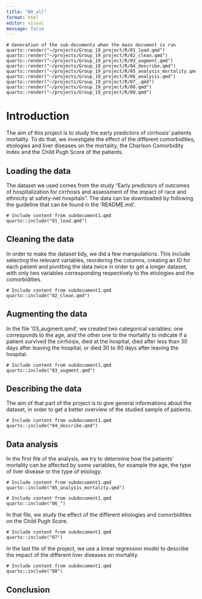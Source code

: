 ```yaml
---
title: "00_all"
format: html
editor: visual
message: false
---
```


```quarto

# Generation of the sub-documents when the main document is run
quarto::render("~/projects/Group_19_project/R/01_load.qmd")
quarto::render("~/projects/Group_19_project/R/02_clean.qmd")
quarto::render("~/projects/Group_19_project/R/03_augment.qmd")
quarto::render("~/projects/Group_19_project/R/04_describe.qmd")
quarto::render("~/projects/Group_19_project/R/05_analysis_mortality.qmd")
quarto::render("~/projects/Group_19_project/R/06_analysis.qmd")
quarto::render("~/projects/Group_19_project/R/07_.qmd")
quarto::render("~/projects/Group_19_project/R/08.qmd")
quarto::render("~/projects/Group_19_project/R/09.qmd")
```

# Introduction

The aim of this project is to study the early predictors of cirrhosis' patients mortality. To do that, we investigate the effect of the different comorbidities, etiologies and liver diseases on the mortality, the Charlson Comorbidity Index and the Child Pugh Score of the patients.

## Loading the data

The dataset we used comes from the study "Early predictors of outcomes of hospitalization for cirrhosis and assessment of the impact of race and ethnicity at safety-net hospitals". The data can be downloaded by following the guideline that can be found in the 'README.md'.

```quarto
# Include content from subdocument1.qmd
quarto::include("01_load.qmd")
```

## Cleaning the data

In order to make the dataset tidy, we did a few manipulations. This include selecting the relevant variables, reordering the columns, creating an ID for each patient and pivotting the data twice in order to get a longer dataset, with only two variables corresponding respectively to the etiologies and the comorbidities.

```quarto
# Include content from subdocument1.qmd
quarto::include("02_clean.qmd")
```

## Augmenting the data

In the file '03_augment.qmd', we created two categorical variables: one corresponds to the age, and the other one to the mortality to indicate if a patient survived the cirrhosis, died at the hospital, died after less than 30 days after leaving the hospital, or died 30 to 90 days after leaving the hospital.

```quarto
# Include content from subdocument1.qmd
quarto::include("03_augment.qmd")
```

## Describing the data

The aim of that part of the project is to give general informations about the dataset, in order to get a better overview of the studied sample of patients.

```quarto
# Include content from subdocument1.qmd
quarto::include("04_describe.qmd")
```

## Data analysis

In the first file of the analysis, we try to determine how the patients' mortality can be affected by some variables, for example the age, the type of liver disease or the type of etiology.

```quarto
# Include content from subdocument1.qmd
quarto::include("05_analysis_mortality.qmd")
```

```quarto
# Include content from subdocument1.qmd
quarto::include("06_")
```

In that file, we study the effect of the different etiologies and comorbidities on the Child Pugh Score.

```quarto
# Include content from subdocument1.qmd
quarto::include("07")
```

In the last file of the project, we use a linear regression model to describe the impact of the different liver diseases on mortality.

```quarto
# Include content from subdocument1.qmd
quarto::include("08")
```

## Conclusion
